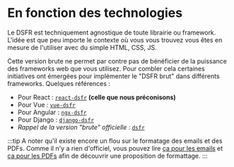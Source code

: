 # En fonction des technologies

Le DSFR est techniquement agnostique de toute librairie ou framework. L'idée est que peu importe le contexte où vous vous trouvez vous êtes en mesure de l'utiliser avec du simple HTML, CSS, JS.

Cette version brute ne permet par contre pas de bénéficier de la puissance des frameworks web que vous utilisez. Pour combler cela certaines initiatives ont émergées pour implémenter le "DSFR brut" dans différents frameworks. Quelques références :

- Pour React : [`react-dsfr`](https://github.com/codegouvfr/react-dsfr) **(celle que nous préconisons)**
- Pour Vue : [`vue-dsfr`](https://github.com/dnum-mi/vue-dsfr)
- Pour Angular : [`ngx-dsfr`](https://github.com/betagouv/ngx-dsfr)
- Pour Django : [`django-dsfr`](https://github.com/entrepreneur-interet-general/django-dsfr)
- _Rappel de la version "brute" officielle :_ [`dsfr`](https://github.com/GouvernementFR/dsfr)

:::tip
A noter qu'il existe encore un flou sur le formatage des emails et des PDFs. Comme il n'y a rien d'officiel, vous pouvez lire [ça pour les emails](https://dsfr-connect.rame.fr/main/?path=/docs/dsfr-connect-utilisation-email--docs) et [ça pour les PDFs](https://dsfr-connect.rame.fr/main/?path=/docs/dsfr-connect-utilisation-pdf--docs) afin de découvrir une proposition de formattage.
:::
